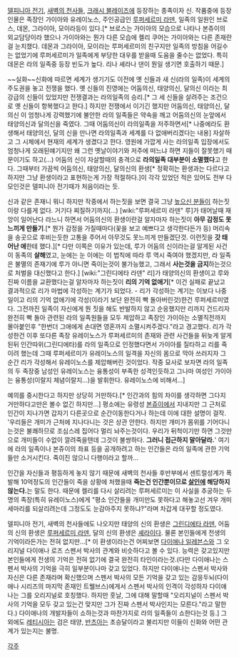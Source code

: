 [[델피니아 전기]], [[새벽의 천사들]], [[크래시 블레이즈]]에 등장하는 종족이자 신.
작품중에 등장인물은 족장인 가이아와 유레이노스, 주인공급인 [[루퍼세르미 라덴]], 일족의 일원인 브로스, 데몬, 그라이아, 모이라등이 있다.[* 브로스는 가이아의 모습으로 나타나 본쥬이의 외교담당이라 했으나 가이아와는 뭔가 다른 모습에 켈리 쿠어는 가이아와는 다른 존재란걸 눈치챘다. 데몬과 그라이아, 모이라는 루퍼세르미의 친구지만 일족의 방침을 어길수는 없었기에 루퍼세르미가 일족에게 부당한 대우를 받을때 도움을 줄수는 없었다. 특히 데몬은 라의 일족중 등장 빈도가 높다. 리나 셰라나 댄이 뭔일 생기면 호출하기 때문.]

~~실화~~신화에 따르면 세계가 생기기도 이전에 옛 신들과 새 신(라의 일족)이 세계의 주도권을 놓고 전쟁을 했다. 옛 신들의 진영에는 어둠의신, 태양의신, 달의신 이라는 최강급의 신들이 있었지만 전쟁결과는 라의일족의 승리.[* 그 세 신들을 살려주는 조건으로 옛 신들이 항복했다고 한다.] 하지만 전쟁에서 이기긴 했지만 어둠의신, 태양의신, 달의신 이 엄청나게 강력했기에 불안한 라의 일족들은 약속을 깨고 어둠의신의 눈앞에서 태양의신과 달의신을 죽였다. 그때 어둠의신이 라의일족을 저주하면서[* 나중에라도 환생해서 태양의신, 달의 신을 만나면 라의일족과 세계를 다 없애버리겠다는 내용] 자살하고 그 시체에서 현재의 세계가 생겼다고 한다. 영원에 가깝게 사는 라의일족 입장에서도 엄청나게 오래된얘기지만 왜 그런 옛날이야기와 저주에 떠느냐 하면 지들이 잘못했기 때문이기도 하고(...) 어둠의 신이 자살할때의 충격으로 '''라의일족 대부분이 소멸했다'''고 한다. 그때부터 가끔씩 어둠의신, 태양의신, 달의신의 환생[* 정확히는 환생과는 다르다고 하지만 그냥 환생이라고 표현하는게 가장 적절하다.]이 각각 있었던 적은 있어도 전부 다 모인것은 델피니아 전기때가 처음이라는 듯.

신과 같은 존재니 뭐니 하지만 작중에서 하는짓을 보면 결국 그냥 [[높으신 분들]]이 하는짓이랑 다를게 없다. 거기다 찌질하기까지(...) [wiki:"루퍼세르미 라덴" 루]가 태어날때 재앙이 일어난다 라느니 하면서 어둠의신의 환생이란걸 알자마자 하는짓이 '''아무 감정도 못느끼게 만들기'''.[* 뭔가 감정을 가질때마다(꽃을 보고 예쁘다고 생각한다든가 등) 머리속을 송곳으로 후비는듯한 고통을 주어서 아무것도 못느끼게 만들겠단것. 이런짓을 '''갓 태어난 애'''한테 했다.][* 다만 이쪽은 이유가 있는데, 루가 어둠의 신이라는걸 알게된 사건이 동족의 '''살해'''였고, 눈에는 눈 이에는 이 법칙에 따라 루 역시 죽여야 했겠지만, 라 일족은 불멸의 존재기에 루가 아니면 죽이는것이 불가능했고, 그래서 '''사는것을 금지'''하는것으로 처벌을 대신했다고 한다.] [wiki:"그린디에타 라덴" 리]가 태양의신의 환생이고 루와 진짜 이름을 교환했다는걸 알자마자 하는짓이 '''리의 기억 없애기'''[* 이건 실패로 끝났고 결과적으로 리가 마법에 각성하는 계기가 되었다. - 리가 각성하는 계기는 이보다 나중 일이고 리의 기억 없애기에 각성(이라기 보단 완전히 빡 돌아버린것)한건 루퍼세르미였다. 그전까진 일족이 자신에게 뭔 짓을 해도 반발하지 않고 순응했지만 리까지 건드리자 완전히 빡 돌아 관련된 라의 일족원들을 모두 제압하고 족장인 가이아는 소멸직전까지 몰아붙인후 "한번더 그애에게 손대면 영혼까지 소멸시켜주겠다."라고 경고했다. 리가 각성한건 이후 또다른 족장 유레이노스가 루퍼세르미의 존재와 관련 사건들을 뒤늦게 알게된뒤 인간따위(그린디에타)를 라의 일족으로 인정했다면서 가이아를 질타하고 리를 죽이려 했는데 그때 루퍼세르미가 유레이노스의 일격을 자신의 몸으로 막아 쓰러지자 그 순간 리가 각성해서 유레이노스를 제압해버린 것이었다. 작중 묘사로 보자면 라의 일족의 두 족장중 남성인 유레이노스는 융통성이 부족한 성격인듯하고 그나마 여성인 가이아는 융통성(이랄지 체념이랄지...)을 발휘한다. 유레이노스에 비해서...]

예의를 중시한다고 하지만 상당히 거만하다.[* 인간과의 힘의 차이를 생각하면 그다지 거만하다고만은 볼수 없긴 하지만...] 평소에는 유령성 [[본쥬이]]에서 지내지만 그 근처로 인간이 지나가면 갑자기 다른곳으로 순간이동한다거나 하는데 이에 대한 설명이 걸작. '우리들은 개미가 근처에 지나다니는 것은 상관 안한다. 하지만 개미가 몸위를 기어다니는것은 불쾌하므로 조심스레 집어다 멀리 놔주는것이다. 우리가 뒤척이기만 하면 그것만으로 개미들이 수없이 깔려죽을텐데 그것이 불쌍하다. '''그러니 접근하지 말아달라.'''' 여기에 라의 일족이나 본쥬이의 좌표 등을 공개하려고 하는 인간들은 라의 일족에 관한 기억들만 소거시킨다. 죽이진 않으니 다행이라고 할까...

인간을 자신들과 평등하게 놓지 않기 때문에 새벽의 천사들 후반부에서 센트럴성계가 폭발해 10억정도의 인간들이 죽을 상황에 처했을때 '''죽는건 인간뿐이므로 [[살인]]에 해당하지 않는다.'''는 말도 한다.
때문에 켈리를 다시 살리려는 루퍼세르미는 이 사실을 추궁하는 두명의 족장(특히 유레이노스)에게 "평소 인간들을 개미만도 못하다고 해놓고선 겨우 개미 세마리를 되살리려는데 그정도도 눈감아주지 못하냐?"라며 차갑게 대꾸할 정도였다.

델피니아 전기, 새벽의 천사들에도 나오지만 태양의 신의 환생은 [[그린디에타 라덴]], 어둠의 신의 환생은 [[루퍼세르미 라덴]], 달의 신의 환생은 [[셰라]]이다. 물론 본인들에게 전생의 기억이라든가는 전혀 없지만...[* 이 환생이라는건 어찌보면 [[다이애나 일레븐스]]와 그 오리지널 다이애나 로즈 스펜서 박사의 관계와 비슷하다고 볼 수 있다. 능력은 갖고있지만 본인들에게 전생의 기억은 전혀 없기에 결국 완전히 타인이라는것.(다만 다이애나는 스펜서 박사의 기억을 극히 일부분이나마 갖고 있었다. 하지만 다이애나는 스펜서 박사와 자신은 다른 존재라며 확신했으며 스펜서 박사의 모든 기억을 갖고 있는 감응두뇌(다이애나 시리즈의 마지막 존재인 트웰브스)에게서 스펜서 박사의 인격이 각성하자 다이애나는 그를 오리지널로 호칭했다. 하지만 훗날, 그에 대해 말할때 "오리지널이 스펜서 박사의 기억을 모두 갖고 있는건 맞지만 그가 진짜 스펜서 박사인지는 모른다."라고 말한다.) 다이애나의 개발자들이 쇼하는것과 마찬가지로 라의 일족들이 쇼한다는것 등.]
그외에도 [[레티시아]]는 검은 태양, [[반츠아]]는 초승달이라고 불리지만 이들이 신화와 어떤 관계가 있는지는 불명.

[[각주]]
